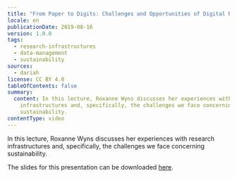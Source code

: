 ```yaml
---
title: "From Paper to Digits: Challenges and Opportunities of Digital Research"
locale: en
publicationDate: 2019-08-16
version: 1.0.0
tags:
  - research-infrastructures
  - data-management
  - sustainability
sources:
  - dariah
license: CC BY 4.0
tableOfContents: false
summary:
  content: In this lecture, Roxanne Wyns discusses her experiences with research
    infrastructures and, specifically, the challenges we face concerning
    sustainability.
contentType: video
---
```

In this lecture, Roxanne Wyns discusses her experiences with research infrastructures and, specifically, the challenges we face concerning sustainability.

The slides for this presentation can be downloaded [here](https://www.dariah.eu/wp-content/uploads/2017/06/20170427_Paper2Digits_DARIAH-Annual-2017RW.pdf).

<VideoCard title="From Paper to Digits" subtitle="Challenges and Opportunities of Digital Research" id="PQ0YIeMxhcE" image="images/roxanne-wyns.png" provider="youtube" />

